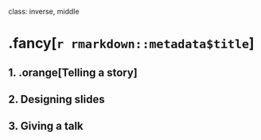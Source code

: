 
class: inverse, middle

# .fancy[`r rmarkdown::metadata$title`]

## 1. .orange[Telling a story]
## 2. Designing slides
## 3. Giving a talk
